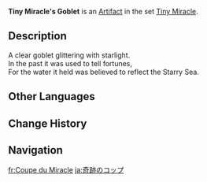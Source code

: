 {{Artifact Infobox
|image = Item Tiny Miracle's Goblet.png
|set   = Tiny Miracle
|piece = Goblet of Eonothem
}}
{{Description|A cup commonly used for fortunetelling. It can also hold water, of course.}}
'''Tiny Miracle's Goblet''' is an [[Artifact]] in the set [[Tiny Miracle]].

==Description==
A clear goblet glittering with starlight.<br />In the past it was used to tell fortunes,<br />For the water it held was believed to reflect the Starry Sea.

==Other Languages==
{{Other Languages
|en      = Tiny Miracle's Goblet
|zhs     = 奇迹之杯
|zhs_rm  = Qíjī zhī Bēi
|zht     = 奇蹟之杯
|zht_rm  = Qíjī zhī Bēi
|zh_tl   = Cup of Miracles
|ja      = 奇跡のコップ
|ja_rm   = Kiseki no Koppu
|ja_tl   = Cup of Miracles
|ko      = 기적의 잔
|ko_rm   = Gijeok-ui Jan
|ko_tl   = Cup of Miracles
|es      = Cáliz del Milagro
|es_tl   = Goblet of the Miracle
|fr      = Coupe du Miracle
|fr_tl   = Goblet of the Miracle
|ru      = Чашка маленького чуда
|ru_tl   = Tiny Miracle's Cup
|th      = Tiny Miracle's Goblet
|vi      = Ly Kỳ Tích
|vi_tl   = 
|de      = Wunderkelch
|de_tl   = Miracle Goblet
|id      = Diviner's Goblet
|pt      = Cálice do Milagre
|pt_tl   = 
|tr      = Küçük Mucizenin Kadehi
|tr_tl   = 
|it      = Calice miracoloso
|it_tl   = 
}}

==Change History==
{{Change History|1.0}}

==Navigation==
{{Artifact Set Navbox|Tiny Miracle}}

[[fr:Coupe du Miracle]]
[[ja:奇跡のコップ]]